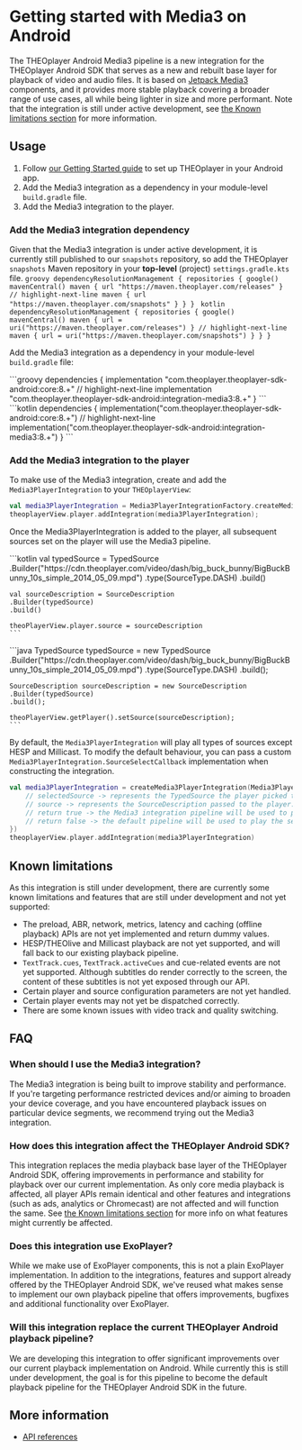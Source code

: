 
# Getting started with Media3 on Android

The THEOplayer Android Media3 pipeline is a new integration for the THEOplayer Android SDK that serves as a new and rebuilt base layer for playback of video and audio files.
It is based on [Jetpack Media3](https://developer.android.com/media/media3) components, and it provides more stable playback covering a broader range of use cases, all while being lighter in size and more performant.
Note that the integration is still under active development, see [the Known limitations section](#known-limitations) for more information.

## Usage

1. Follow [our Getting Started guide](../../../getting-started/01-sdks/02-android/00-getting-started.mdx)
   to set up THEOplayer in your Android app.
2. Add the Media3 integration as a dependency in your module-level `build.gradle` file.
3. Add the Media3 integration to the player.

### Add the Media3 integration dependency

Given that the Media3 integration is under active development, it is currently still published to our `snapshots` repository, so add the THEOplayer `snapshots` Maven repository in your **top-level** (project) `settings.gradle.kts` file.
    <Tabs queryString="lang">
       <!-- prettier-ignore-start -->
       <TabItem value="groovy" label="Groovy">
        ```groovy
        dependencyResolutionManagement {
            repositories {
                google()
                mavenCentral()
                maven { url "https://maven.theoplayer.com/releases" }
                // highlight-next-line
                maven { url "https://maven.theoplayer.com/snapshots" }
            }
        }
        ```
        </TabItem>
        <TabItem value="kotlin" label="Kotlin">
        ```kotlin
        dependencyResolutionManagement {
            repositories {
                google()
                mavenCentral()
                maven { url = uri("https://maven.theoplayer.com/releases") }
                // highlight-next-line
                maven { url = uri("https://maven.theoplayer.com/snapshots") }
            }
        }
        ```
        </TabItem>
        <!-- prettier-ignore-end -->
    </Tabs>

Add the Media3 integration as a dependency in your module-level `build.gradle` file:

<Tabs queryString="lang">
  <!-- prettier-ignore-start -->
  <TabItem value="groovy" label="Groovy">
    ```groovy
    dependencies {
      implementation "com.theoplayer.theoplayer-sdk-android:core:8.+"
      // highlight-next-line
      implementation "com.theoplayer.theoplayer-sdk-android:integration-media3:8.+"
    }
    ```
  </TabItem>
  <TabItem value="kotlin" label="Kotlin">
    ```kotlin
    dependencies {
      implementation("com.theoplayer.theoplayer-sdk-android:core:8.+")
      // highlight-next-line
      implementation("com.theoplayer.theoplayer-sdk-android:integration-media3:8.+")
    }
    ```
  </TabItem>
  <!-- prettier-ignore-end -->
</Tabs>

### Add the Media3 integration to the player

To make use of the Media3 integration, create and add the `Media3PlayerIntegration` to your `THEOplayerView`:

```kotlin
val media3PlayerIntegration = Media3PlayerIntegrationFactory.createMedia3PlayerIntegration();
theoplayerView.player.addIntegration(media3PlayerIntegration);
```

Once the Media3PlayerIntegration is added to the player, all subsequent sources set on the player will use the Media3 pipeline.

<Tabs queryString="lang">
  <!-- prettier-ignore-start -->
  <TabItem value="kotlin" label="Kotlin">
    ```kotlin
    val typedSource = TypedSource
    .Builder("https://cdn.theoplayer.com/video/dash/big_buck_bunny/BigBuckBunny_10s_simple_2014_05_09.mpd")
    .type(SourceType.DASH)
    .build()

    val sourceDescription = SourceDescription
    .Builder(typedSource)
    .build()

    theoPlayerView.player.source = sourceDescription
    ```

  </TabItem>
  <TabItem value="java" label="Java">
    ```java
    TypedSource typedSource = new TypedSource
    .Builder("https://cdn.theoplayer.com/video/dash/big_buck_bunny/BigBuckBunny_10s_simple_2014_05_09.mpd")
    .type(SourceType.DASH)
    .build();

    SourceDescription sourceDescription = new SourceDescription
    .Builder(typedSource)
    .build();

    theoPlayerView.getPlayer().setSource(sourceDescription);
    ```
  </TabItem>
  <!-- prettier-ignore-end -->
</Tabs>

By default, the `Media3PlayerIntegration` will play all types of sources except HESP and Millicast.
To modify the default behaviour, you can pass a custom `Media3PlayerIntegration.SourceSelectCallback` implementation
when constructing the integration.

```kotlin
val media3PlayerIntegration = createMedia3PlayerIntegration(Media3PlayerIntegration.SourceSelectCallback { selectedSource, source ->
    // selectedSource -> represents the TypedSource the player picked to play.
    // source -> represents the SourceDescription passed to the player.
    // return true -> the Media3 integration pipeline will be used to play the selected source.
    // return false -> the default pipeline will be used to play the selected source.
})
theoplayerView.player.addIntegration(media3PlayerIntegration)
```

## Known limitations

As this integration is still under development, there are currently some known limitations and features that are still under development and not yet supported:
- The preload, ABR, network, metrics, latency and caching (offline playback) APIs are not yet implemented and return dummy values.
- HESP/THEOlive and Millicast playback are not yet supported, and will fall back to our existing playback pipeline.
- `TextTrack.cues`, `TextTrack.activeCues` and cue-related events are not yet supported. Although subtitles do render correctly to the screen, the content of these subtitles is not yet exposed through our API.
- Certain player and source configuration parameters are not yet handled.
- Certain player events may not yet be dispatched correctly.
- There are some known issues with video track and quality switching.

## FAQ

### When should I use the Media3 integration?

The Media3 integration is being built to improve stability and performance. If you're targeting performance restricted devices and/or aiming to broaden your device coverage, and you have encountered playback issues on particular device segments, we recommend trying out the Media3 integration.

### How does this integration affect the THEOplayer Android SDK?

This integration replaces the media playback base layer of the THEOplayer Android SDK, offering improvements in performance and stability for playback over our current implementation. As only core media playback is affected, all player APIs remain identical and other features and integrations (such as ads, analytics or Chromecast) are not affected and will function the same. See [the Known limitations section](#known-limitations) for more info on what features might currently be affected.

### Does this integration use ExoPlayer?

While we make use of ExoPlayer components, this is not a plain ExoPlayer implementation. In addition to the integrations, features and support already offered by the THEOplayer Android SDK, we've reused what makes sense to implement our own playback pipeline that offers improvements, bugfixes and additional functionality over ExoPlayer.

### Will this integration replace the current THEOplayer Android playback pipeline?

We are developing this integration to offer significant improvements over our current playback implementation on Android. While currently this is still under development, the goal is for this pipeline to become the default playback pipeline for the THEOplayer Android SDK in the future.

## More information

- [API references](pathname:///theoplayer/v8/api-reference/android/com/theoplayer/android/api/media3/package-summary.html)

